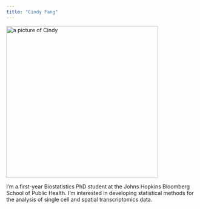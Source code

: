 ```yaml
---
title: "Cindy Fang"
---
```

<img src="media/quarto_site_photo.jpg" alt="a picture of Cindy" width="400"/>

I'm a first-year Biostatistics PhD student at the Johns Hopkins Bloomberg School of Public Health. I'm interested in developing statistical methods for the analysis of single cell and spatial transcriptomics data.
